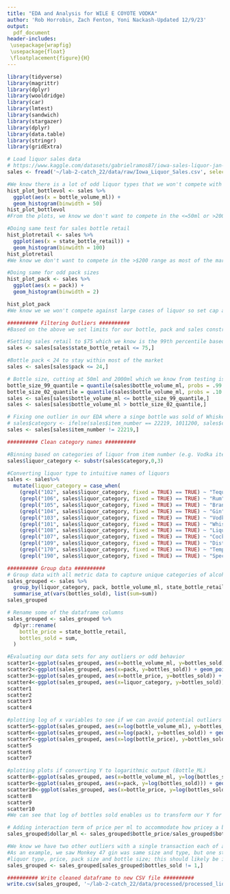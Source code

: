 ```yaml
---
title: "EDA and Analysis for WILE E COYOTE VODKA"
author: 'Rob Horrobin, Zach Fenton, Yoni Nackash-Updated 12/9/23'
output:
  pdf_document
header-includes:
 \usepackage{wrapfig}
 \usepackage{float}
 \floatplacement{figure}{H}
---
```

```r
library(tidyverse)
library(magrittr)
library(dplyr)
library(wooldridge)
library(car)
library(lmtest)
library(sandwich)
library(stargazer)
library(dplyr)
library(data.table)
library(stringr)
library(gridExtra)
```

```r
# Load liquor sales data
# https://www.kaggle.com/datasets/gabrielramos87/iowa-sales-liquor-jan-2021jan-2022
sales <- fread('~/lab-2-catch_22/data/raw/Iowa_Liquor_Sales.csv', select = c("store_number","item_number","category","category_name","pack","bottle_volume_ml","state_bottle_retail","bottles_sold","sale_dollars"))
```

```r
#We know there is a lot of odd liquor types that we won't compete with such as small bottles and very large bottles, so we plot histograms to see what is a reasonable place to cut our distributions
hist_plot_bottlevol <- sales %>% 
  ggplot(aes(x = bottle_volume_ml)) + 
  geom_histogram(binwidth = 50)
hist_plot_bottlevol
#From the plots, we know we don't want to compete in the <=50ml or >2000ml to start

#Doing same test for sales bottle retail
hist_plotretail <- sales %>% 
  ggplot(aes(x = state_bottle_retail)) + 
  geom_histogram(binwidth = 100)
hist_plotretail
#We know we don't want to compete in the >$200 range as most of the market is well below that, below we find the 99th percentile to avoid large outliers

#Doing same for odd pack sizes
hist_plot_pack <- sales %>% 
  ggplot(aes(x = pack)) + 
  geom_histogram(binwidth = 2)

hist_plot_pack
#We know we we won't compete against large cases of liquor so set cap at 24 pack

```

```r
########## Filtering Outliers ##########
#Based on the above we set limits for our bottle, pack and sales constraints

#Setting sales retail to $75 which we know is the 99th percentile based on other testing
sales <- sales[sales$state_bottle_retail <= 75,]

#Bottle pack < 24 to stay within most of the market
sales <- sales[sales$pack <= 24,]

# Bottle size, cutting at 50ml and 2000ml which we know from testing is 99th percentile and 10th percentile
bottle_size_99_quantile = quantile(sales$bottle_volume_ml, probs = .99 , na.rm = FALSE)
bottle_size_02_quantile = quantile(sales$bottle_volume_ml, probs = .10 , na.rm = FALSE)
sales <- sales[sales$bottle_volume_ml <= bottle_size_99_quantile,]
sales <- sales[sales$bottle_volume_ml > bottle_size_02_quantile,]

# Fixing one outlier in our EDA where a singe bottle was sold of Whiskey that was miscategorized as another category, creating a strong and erroneous outlier data point in our data
# sales$category <- ifelse(sales$item_number == 22219, 1011200, sales$category)
sales <- sales[sales$item_number != 22219,]
```


```r
########## Clean category names ##########

#Binning based on categories of liquor from item number (e.g. Vodka items begin with 103)
sales$liquor_category <- substr(sales$category,0,3)

#Converting liquor type to intuitive names of liquors
sales <- sales%>%
  mutate(liquor_category = case_when(
    (grepl("102", sales$liquor_category, fixed = TRUE) == TRUE) ~ "Tequila",
    (grepl("106", sales$liquor_category, fixed = TRUE) == TRUE) ~ "Rum",
    (grepl("105", sales$liquor_category, fixed = TRUE) == TRUE) ~ "Brandy",
    (grepl("104", sales$liquor_category, fixed = TRUE) == TRUE) ~ "Gin",
    (grepl("103", sales$liquor_category, fixed = TRUE) == TRUE) ~ "Vodka",
    (grepl("101", sales$liquor_category, fixed = TRUE) == TRUE) ~ "Whiskey",
    (grepl("108", sales$liquor_category, fixed = TRUE) == TRUE) ~ "Liqueur",
    (grepl("107", sales$liquor_category, fixed = TRUE) == TRUE) ~ "Cocktails",
    (grepl("109", sales$liquor_category, fixed = TRUE) == TRUE) ~ "Distilled Specialty",
    (grepl("170", sales$liquor_category, fixed = TRUE) == TRUE) ~ "Temporary and Specialty Packages",
    (grepl("190", sales$liquor_category, fixed = TRUE) == TRUE) ~ "Special Orders"))
```


```r
########## Group data ##########
# Group data with all metric data to capture unique categories of alcohol by liquor type, bottle size, bottle price, summing the total bottles sold of each
sales_grouped <- sales %>%
  group_by(liquor_category, pack, bottle_volume_ml, state_bottle_retail) %>%
  summarise_at(vars(bottles_sold), list(sum=sum))
sales_grouped
```

```r
# Rename some of the dataframe columns
sales_grouped <- sales_grouped %>% 
  dplyr::rename(
    bottle_price = state_bottle_retail,
    bottles_sold = sum,
  )
```

```r
#Evaluating our data sets for any outliers or odd behavior
scatter1<-ggplot(sales_grouped, aes(x=bottle_volume_ml, y=bottles_sold)) + geom_point()
scatter2<-ggplot(sales_grouped, aes(x=pack, y=bottles_sold)) + geom_point()
scatter3<-ggplot(sales_grouped, aes(x=bottle_price, y=bottles_sold)) + geom_point() + geom_smooth()
scatter4<-ggplot(sales_grouped, aes(x=liquor_category, y=bottles_sold)) + geom_point()
scatter1
scatter2
scatter3
scatter4


```

```r
#plotting log of x variables to see if we can avoid potential outliers or non-linearity
scatter5<-ggplot(sales_grouped, aes(x=log(bottle_volume_ml), y=bottles_sold)) + geom_point()
scatter6<-ggplot(sales_grouped, aes(x=log(pack), y=bottles_sold)) + geom_point()
scatter7<-ggplot(sales_grouped, aes(x=log(bottle_price), y=bottles_sold)) + geom_point() 
scatter5
scatter6
scatter7

```
```r
#plotting plots if converting Y to logarithmic output (Bottle_ML)
scatter8<-ggplot(sales_grouped, aes(x=bottle_volume_ml, y=log(bottles_sold))) + geom_point()
scatter9<-ggplot(sales_grouped, aes(x=pack, y=log(bottles_sold))) + geom_point()
scatter10<-ggplot(sales_grouped, aes(x=bottle_price, y=log(bottles_sold))) + geom_point() + geom_smooth()
scatter8
scatter9
scatter10
#We can see that log of bottles sold enables us to transform our Y for good effect, as we see in bottle price vs bottles sold we have multiple orders of magnitude, there is significant clustering near zero, and there are numerous outliers.
```

```r
# Adding interaction term of price per ml to accommodate how pricey a bottle may be for a given size
sales_grouped$dollar_ml <- sales_grouped$bottle_price/sales_grouped$bottles_sold
```

```r
#We know we have two other outliers with a single transaction each of a single bottle, which should likely be in other rows of data based on liquor type, name and size. 
#As an example, we saw Monkey 47 gin was same size and type, but one store priced slightly differently than all other stores, so it was treated as a different instance of 
#liquor type, price, pack size and bottle size; this should likely be in with other transactions. As such, we isolated out single bottle data points with N=2.
sales_grouped <- sales_grouped[sales_grouped$bottles_sold != 1,]
```

```r
########## Write cleaned dataframe to new CSV file ##########
write.csv(sales_grouped, '~/lab-2-catch_22/data/processed/processed_liquor_sales.csv', row.names=FALSE)
```
